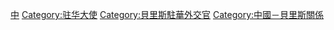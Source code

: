 [[Category:貝里斯駐外大使|中]]
[[Category:驻华大使|Category:驻华大使]]
[[Category:貝里斯駐華外交官|Category:貝里斯駐華外交官]]
[[Category:中國－貝里斯關係|Category:中國－貝里斯關係]]